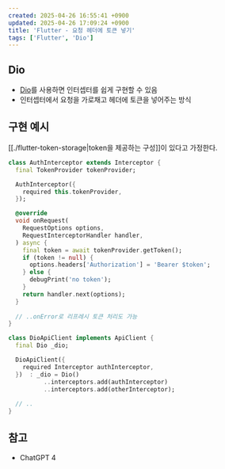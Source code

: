 ```yaml
---
created: 2025-04-26 16:55:41 +0900
updated: 2025-04-26 17:09:24 +0900
title: 'Flutter - 요청 헤더에 토큰 넣기'
tags: ['Flutter', 'Dio']
---
```


## Dio

- [Dio](https://pub.dev/packages/dio)를 사용하면 인터셉터를 쉽게 구현할 수 있음
- 인터셉터에서 요청을 가로채고 헤더에 토큰을 넣어주는 방식

## 구현 예시

[[./flutter-token-storage|token을 제공하는 구성]]이 있다고 가정한다.

```dart title="AuthInterceptor 구현"
class AuthInterceptor extends Interceptor {
  final TokenProvider tokenProvider;

  AuthInterceptor({
    required this.tokenProvider,
  });

  @override
  void onRequest(
    RequestOptions options,
    RequestInterceptorHandler handler,
  ) async {
    final token = await tokenProvider.getToken();
    if (token != null) {
      options.headers['Authorization'] = 'Bearer $token';
    } else {
      debugPrint('no token');
    }
    return handler.next(options);
  }
  
  // ..onError로 리프레시 토큰 처리도 가능
}
```

```dart title="인터셉터 주입 후 추가"
class DioApiClient implements ApiClient {
  final Dio _dio;

  DioApiClient({
    required Interceptor authInterceptor,
  })  : _dio = Dio()
          ..interceptors.add(authInterceptor)
          ..interceptors.add(otherInterceptor);
	
  // ..
}
```

## 참고

- ChatGPT 4





